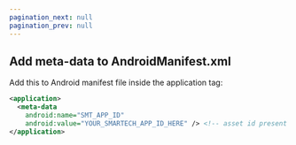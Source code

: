 ```yaml
---
pagination_next: null
pagination_prev: null
---
```


## Add meta-data to AndroidManifest.xml

Add this to Android manifest file inside the application tag:

```xml
<application>
  <meta-data
    android:name="SMT_APP_ID"
    android:value="YOUR_SMARTECH_APP_ID_HERE" /> <!-- asset id present in the netcore panel -->
</application>
```
